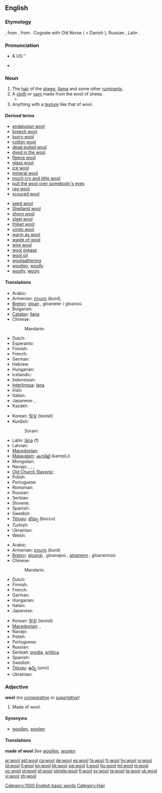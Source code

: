 {{also|Wool}}
==English==

===Etymology===
{{etyl|ang}} {{term|wull|lang=ang}}, from {{proto|Germanic|wulno}}, from {{proto|Indo-European|h₂wĺ̥h₁neh₂}}. Cognate with Old Norse {{term|ull|lang=non}} ( > Danish {{term|uld}}), Russian {{term|волна}}, Latin {{term|vellus}}.

===Pronunciation===
* {{a|RP}} & US:'' {{IPA|/wʊl/}}
* {{audio|en-us-wool.ogg|Audio (US)}}
*: {{rhymes|ʊl}}

===Noun===
{{wikipedia}}
{{en-noun|-|s}}

# The [[hair]] of the [[sheep]], [[llama]] and some other [[ruminant]]s.
# A [[cloth]] or [[yarn]] made from the wool of sheep.
#* {{quote-news|2009|January 12|Mireya Navarro|It May Market Organic Alternatives, but Is Your Cleaner Really Greener?|New York Times|url=
|passage=Spielvogel said wet cleaning also has limitations; while it is fine for cottons and fabrics worn in warm climates, he said, it can damage heavy '''wools''' or structured clothes like suit jackets. }}
# Anything with a [[texture]] like that of wool.

====Derived terms====
{{top2}}
* [[andalusian wool]]
* [[breech wool]]
* [[burry wool]]
* [[cotton wool]]
* [[dead pulled wool]]
* [[dyed in the wool]]
* [[fleece wool]]
* [[glass wool]]
* [[ice wool]]
* [[mineral wool]]
* [[much cry and little wool]]
* [[pull the wool over somebody's eyes]]
* [[rag wool]]
* [[scoured wool]]
{{mid2}}
* [[seed wool]]
* [[Shetland wool]]
* [[shorn wool]]
* [[steel wool]]
* [[thibet wool]]
* [[virgin wool]]
* [[warm as wool]]
* [[waste of wool]]
* [[wire wool]]
* [[wool grease]]
* [[wool oil]]
* [[woolgathering]]
* [[woollen]], [[woolly]]
* [[woolly]], [[wooly]]
{{bottom}}

====Translations====
{{trans-top|hair of sheep, etc.}}
* Arabic: {{t|ar|صوف|m|tr=Suuf}}
* Armenian: [[բուրդ]] (burd),  {{qualifier|archaic}} {{t-|hy|գեղմ|tr=geġm}}
* [[Breton]]: [[gloan]] {{m}}, gloaneier / gloanoù {{p}}
* Bulgarian: {{t+|bg|вълна}}
* [[Catalan]]: [[llana]] {{f}}
* Chinese:
*: Mandarin: {{t|cmn|羊毛|tr=yángmáo|sc=Hani}}
* Dutch: {{t+|nl|wol|m}}
* Esperanto: {{t-|eo|lano|xs=Esperanto}}
* Finnish: {{t+|fi|villa}}
* French: {{t+|fr|laine|f}}
* German: {{t+|de|Wolle|f}}
* Hebrew: {{t+|he|צמר|m|tr=tsémer}}
* Hungarian: {{t+|hu|gyapjú}}
* Icelandic: {{t+|is|ull}}
* Indonesian: {{t+|id|wol|xs=Indonesian}}
* [[Interlingua]]: [[lana]]
* Irish: {{t|ga|olann|f|xs=Irish}}
* Italian: {{t+|it|lana|f}}
* Japanese: {{t-|ja|ウール|tr=ūru}}, {{t|ja|羊毛|tr=ようもう, yōmō}}
* Kazakh: {{t|kk|жүн|tr=jün|sc=Cyrl|xs=Kazakh}}
{{trans-mid}}
* Korean: [[털실]] (teolsil)
* Kurdish:
*: Sorani: {{t|ku|خوری|tr=xurí|sc=ku-Arab}}
* Latin: [[lana|lāna]] (f)
* Latvian: {{t-|lv|vilna|f|xs=Latvian}}
* [[Macedonian]]: {{t-|mk|волна|f|tr=vólna}}
* [[Malayalam]]: [[കമ്പിളി]] (kampiLi)
* Mongolian: {{t-|mn|ноос|tr=noos|sc=Cyrl|xs=Mongolian}}
* Navajo: {{tø|nv|aghaaʼ}}, {{tø|nv|dibé bighaaʼ}}, {{tø|nv|hakʼaz ayání bighaaʼ}}, {{tø|nv|shádiʼááhdę́ę́ʼ tłʼízí bighaaʼ}}
* [[Old Church Slavonic]]: {{tø|cu|вльна|f|tr=vlĭna|sc=Cyrs}}
* Polish: {{t+|pl|wełna|f}}
* Portuguese: {{t+|pt|lã|f}}
* Romanian: {{t-|ro|lână|f}}
* Russian: {{t|ru|шерсть|f|tr=šerst’}}
* Serbian: {{t-|sr|вуна|f|sc=Cyrl}}
* Slovene: {{t+|sl|volna|f}}
* Spanish: {{t+|es|lana|f}}
* Swedish: {{t+|sv|ull|c}}
* [[Telugu]]: [[బొచ్చు]] (boccu)
* Turkish: {{t+|tr|yün}}
* Ukrainian: {{t-|uk|вовна|f|tr=vóvna|xs=Ukrainian}}
* Welsh: {{t|cy|gwlân|m|xs=Welsh}}
{{trans-bottom}}

{{trans-top|cloth or yarn}}
* Arabic: {{Arab|[[صوف]]}} {{unicode|(ʂu:f)}}
* Armenian: [[բուրդ]] (burd)
* [[Breton]]: [[gloanaj]] {{m}}, gloanajoù {{p}}, [[gloanenn]] {{f}}, gloanennoù {{p}}
* Chinese:
*: Mandarin: {{t|cmn|羊毛|tr=yángmáo|sc=Hani}}
* Dutch: {{t+|nl|wol}}
* Finnish: {{t+|fi|villa}}
* French: {{t+|fr|laine|f}}
* German: {{t+|de|Wolle|f}}
* Hungarian: {{t+|hu|gyapjú}}
* Italian: {{t+|it|lana|f}}
* Japanese: {{t|ja|羊毛|tr=ようもう, yōmō}}
{{trans-mid}}
* Korean: [[털실]] (teolsil)
* [[Macedonian]]: {{t|mk|волница|f|tr=vólnica}}, {{t|mk|преѓа|f|tr=préǵa}}
* Navajo: {{tø|nv|aghaaʼ}}
* Polish: {{t+|pl|wełna|f}}
* Portuguese: {{t+|pt|lã|f}}
* Russian: {{t|ru|шерсть|f|tr=šerst’}}
* Serbian: [[predja]], [[prtilica]]
* Spanish: {{t+|es|lana|f}}
* Swedish: {{t-|sv|ylle|n}}
* [[Telugu]]: [[ఉన్ని]] (unni)
* Ukrainian: {{t-|uk|вовна|f|tr=vóvna|xs=Ukrainian}}
{{trans-bottom}}

{{trans-top|anything with a texture like that of wool}}
{{trans-mid}}
{{trans-bottom}}

===Adjective===
'''wool''' (''no [[comparative]] or [[superlative]]'')

# Made of wool.

====Synonyms====
* [[woollen]], [[woolen]]

====Translations====
'''made of wool'''
''See [[woollen]], [[woolen]]''

[[Category:1000 English basic words]]
[[Category:Hair]]

[[ar:wool]]
[[ast:wool]]
[[ca:wool]]
[[de:wool]]
[[es:wool]]
[[fa:wool]]
[[fr:wool]]
[[hy:wool]]
[[io:wool]]
[[id:wool]]
[[it:wool]]
[[kn:wool]]
[[kk:wool]]
[[sw:wool]]
[[li:wool]]
[[hu:wool]]
[[ml:wool]]
[[nl:wool]]
[[oc:wool]]
[[pl:wool]]
[[pt:wool]]
[[simple:wool]]
[[fi:wool]]
[[sv:wool]]
[[ta:wool]]
[[te:wool]]
[[uk:wool]]
[[vi:wool]]
[[zh:wool]]